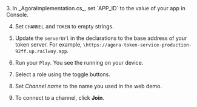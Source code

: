 <PlatformWrapper platform="windows">
3. In _AgoraImplementation.cs_, set `APP_ID` to the value of your app in <Vg k="COMPANY" /> Console.

4. Set `CHANNEL` and `TOKEN` to empty strings.

5. Update the `serverUrl` in the declarations to the base address of your token server. For example, `\https://agora-token-service-production-92ff.up.railway.app`.

6. Run your <Vpl k="CLIENT" /> `Play`. You see the <Vpl k="CLIENT" /> running on your device.

7. Select a role using the toggle buttons.

8. Set *Channel name* to the name you used in the <Link to="{{Global.DEMO_BASIC_VIDEO_CALL_URL}}"><Vg k="COMPANY" /> web demo</Link>.

9. To connect to a channel, click **Join**.


</PlatformWrapper>